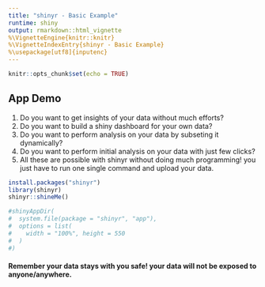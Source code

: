 ---
title: "shinyr - Basic Example"
runtime: shiny
output: rmarkdown::html_vignette
%\VignetteEngine{knitr::knitr}
%\VignetteIndexEntry{shinyr - Basic Example}
%\usepackage[utf8]{inputenc}
---

```{r setup, include=FALSE}
knitr::opts_chunk$set(echo = TRUE)
```


## App Demo
1. Do you want to get insights of your data without much efforts?
2. Do you want to build a shiny dashboard for your own data?
3. Do you want to perform analysis on your data by subseting it dynamically? 
4. Do you want to perform initial analysis on your data with just few clicks?
5. All these are possible with shinyr without doing much programming! you just have to run one single command and upload your data. 

```{r, eval=FALSE, message=FALSE, warning=FALSE}
install.packages("shinyr")
library(shinyr)
shinyr::shineMe()
```


```{r tabsets, echo=FALSE}
#shinyAppDir(
#  system.file(package = "shinyr", "app"),
#  options = list(
#    width = "100%", height = 550
#  )
#)
```


#### Remember your data stays with you safe! your data will not be exposed to anyone/anywhere.


